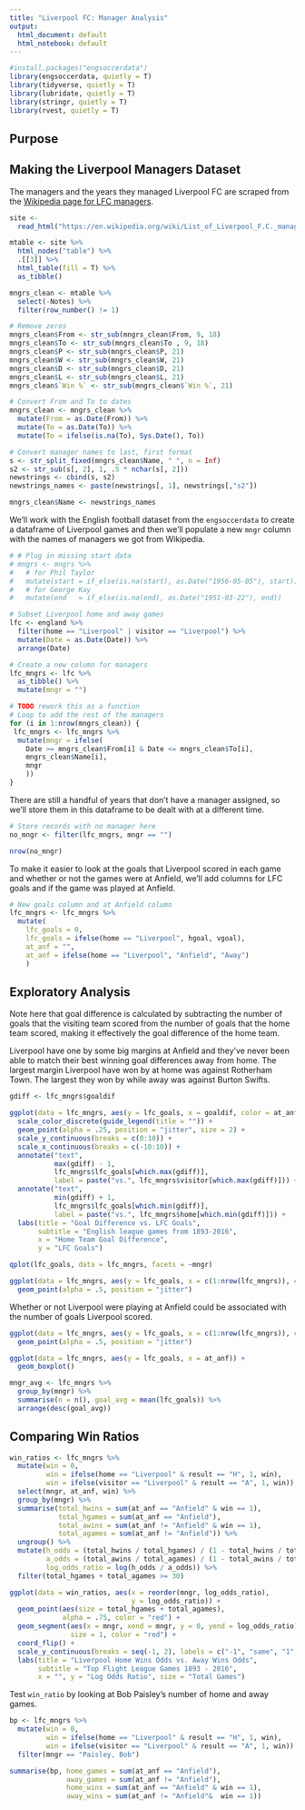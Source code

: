 ```yaml
---
title: "Liverpool FC: Manager Analysis"
output:
  html_document: default
  html_notebook: default
---
```


```r
#install.packages("engsoccerdata")
library(engsoccerdata, quietly = T)
library(tidyverse, quietly = T)
library(lubridate, quietly = T)
library(stringr, quietly = T)
library(rvest, quietly = T)
```

## Purpose 

## Making the Liverpool Managers Dataset 

The managers and the years they managed Liverpool FC are scraped from the [Wikipedia page for LFC managers](https://en.wikipedia.org/wiki/List_of_Liverpool_F.C._managers).

```r
site <- 
  read_html("https://en.wikipedia.org/wiki/List_of_Liverpool_F.C._managers")

mtable <- site %>%
  html_nodes("table") %>%
  .[[3]] %>%
  html_table(fill = T) %>%
  as_tibble()

mngrs_clean <- mtable %>%
  select(-Notes) %>%
  filter(row_number() != 1)

# Remove zeros
mngrs_clean$From <- str_sub(mngrs_clean$From, 9, 18)
mngrs_clean$To <- str_sub(mngrs_clean$To , 9, 18)
mngrs_clean$P <- str_sub(mngrs_clean$P, 21)
mngrs_clean$W <- str_sub(mngrs_clean$W, 21)
mngrs_clean$D <- str_sub(mngrs_clean$D, 21)
mngrs_clean$L <- str_sub(mngrs_clean$L, 21)
mngrs_clean$`Win %` <- str_sub(mngrs_clean$`Win %`, 21)

# Convert From and To to dates
mngrs_clean <- mngrs_clean %>%
  mutate(From = as.Date(From)) %>%
  mutate(To = as.Date(To)) %>% 
  mutate(To = ifelse(is.na(To), Sys.Date(), To))

# Convert manager names to last, first format
s <- str_split_fixed(mngrs_clean$Name, " ", n = Inf)
s2 <- str_sub(s[, 2], 1, .5 * nchar(s[, 2]))
newstrings <- cbind(s, s2)
newstrings_names <- paste(newstrings[, 1], newstrings[,"s2"])

mngrs_clean$Name <- newstrings_names
```

We'll work with the English football dataset from the `engsoccerdata` to create a dataframe of Liverpool games and then we'll populate a new `mngr` column with the names of managers we got from Wikipedia. 

```r
# # Plug in missing start data
# mngrs <- mngrs %>%
#   # for Phil Taylor
#   mutate(start = if_else(is.na(start), as.Date("1956-05-05"), start)) %>% 
#   # for George Kay
#   mutate(end   = if_else(is.na(end), as.Date("1951-03-22"), end))

# Subset Liverpool home and away games
lfc <- england %>%
  filter(home == "Liverpool" | visitor == "Liverpool") %>% 
  mutate(Date = as.Date(Date)) %>%
  arrange(Date)

# Create a new column for managers
lfc_mngrs <- lfc %>%
  as_tibble() %>%
  mutate(mngr = "")

# TODO rework this as a function
# Loop to add the rest of the managers
for (i in 1:nrow(mngrs_clean)) {
 lfc_mngrs <- lfc_mngrs %>% 
  mutate(mngr = ifelse(
    Date >= mngrs_clean$From[i] & Date <= mngrs_clean$To[i], 
    mngrs_clean$Name[i], 
    mngr
    ))
}
```

There are still a handful of years that don't have a manager assigned, so we'll store them in this dataframe to be dealt with at a different time. 

```r
# Store records with no manager here
no_mngr <- filter(lfc_mngrs, mngr == "")

nrow(no_mngr)
```

To make it easier to look at the goals that Liverpool scored in each game and whether or not the games were at Anfield, we'll add columns for LFC goals and if the game was played at Anfield. 

```r
# New goals column and at Anfield column
lfc_mngrs <- lfc_mngrs %>% 
  mutate(
    lfc_goals = 0, 
    lfc_goals = ifelse(home == "Liverpool", hgoal, vgoal), 
    at_anf = "", 
    at_anf = ifelse(home == "Liverpool", "Anfield", "Away")
    )
```

## Exploratory Analysis 

Note here that goal difference is calculated by subtracting the number of goals that the visiting team scored from the number of goals that the home team scored, making it effectively the goal difference of the home team. 

Liverpool have one by some big margins at Anfield and they've never been able to match their best winning goal differences away from home. The largest margin Liverpool have won by at home was against Rotherham Town. The largest they won by while away was against Burton Swifts. 

```r
gdiff <- lfc_mngrs$goaldif

ggplot(data = lfc_mngrs, aes(y = lfc_goals, x = goaldif, color = at_anf)) + 
  scale_color_discrete(guide_legend(title = "")) +
  geom_point(alpha = .25, position = "jitter", size = 2) + 
  scale_y_continuous(breaks = c(0:10)) +
  scale_x_continuous(breaks = c(-10:10)) +
  annotate("text", 
           max(gdiff) - 1, 
           lfc_mngrs$lfc_goals[which.max(gdiff)], 
           label = paste("vs.", lfc_mngrs$visitor[which.max(gdiff)])) +
  annotate("text", 
           min(gdiff) + 1, 
           lfc_mngrs$lfc_goals[which.min(gdiff)], 
           label = paste("vs.", lfc_mngrs$home[which.min(gdiff)])) +
  labs(title = "Goal Difference vs. LFC Goals", 
       subtitle = "English league games from 1893-2016", 
       x = "Home Team Goal Difference", 
       y = "LFC Goals")
```

```r
qplot(lfc_goals, data = lfc_mngrs, facets = ~mngr)
```

```r
ggplot(data = lfc_mngrs, aes(y = lfc_goals, x = c(1:nrow(lfc_mngrs)), color = mngr)) + 
  geom_point(alpha = .5, position = "jitter")
```

Whether or not Liverpool were playing at Anfield could be associated with the number of goals Liverpool scored.

```r
ggplot(data = lfc_mngrs, aes(y = lfc_goals, x = c(1:nrow(lfc_mngrs)), color = at_anf)) + 
  geom_point(alpha = .5, position = "jitter")
```

```r
ggplot(data = lfc_mngrs, aes(y = lfc_goals, x = at_anf)) + 
  geom_boxplot()
```

```r
mngr_avg <- lfc_mngrs %>% 
  group_by(mngr) %>% 
  summarise(n = n(), goal_avg = mean(lfc_goals)) %>% 
  arrange(desc(goal_avg))
```

## Comparing Win Ratios

```r
win_ratios <- lfc_mngrs %>% 
  mutate(win = 0,
         win = ifelse(home == "Liverpool" & result == "H", 1, win), 
         win = ifelse(visitor == "Liverpool" & result == "A", 1, win)) %>% 
  select(mngr, at_anf, win) %>% 
  group_by(mngr) %>% 
  summarise(total_hwins = sum(at_anf == "Anfield" & win == 1), 
            total_hgames = sum(at_anf == "Anfield"), 
            total_awins = sum(at_anf != "Anfield" & win == 1), 
            total_agames = sum(at_anf != "Anfield")) %>% 
  ungroup() %>% 
  mutate(h_odds = (total_hwins / total_hgames) / (1 - total_hwins / total_hgames), 
         a_odds = (total_awins / total_agames) / (1 - total_awins / total_agames), 
         log_odds_ratio = log(h_odds / a_odds)) %>% 
  filter(total_hgames + total_agames >= 30)
```

```r
ggplot(data = win_ratios, aes(x = reorder(mngr, log_odds_ratio), 
                              y = log_odds_ratio)) + 
  geom_point(aes(size = total_hgames + total_agames), 
             alpha = .75, color = "red") + 
  geom_segment(aes(x = mngr, xend = mngr, y = 0, yend = log_odds_ratio), 
               size = 1, color = "red") +
  coord_flip() + 
  scale_y_continuous(breaks = seq(-1, 2), labels = c("-1", "same", "1", "2")) +
  labs(title = "Liverpool Home Wins Odds vs. Away Wins Odds", 
       subtitle = "Top Flight League Games 1893 - 2016", 
       x = "", y = "Log Odds Ratio", size = "Total Games")
```

Test `win_ratio` by looking at Bob Paisley's number of home and away games.

```r
bp <- lfc_mngrs %>% 
  mutate(win = 0,
         win = ifelse(home == "Liverpool" & result == "H", 1, win), 
         win = ifelse(visitor == "Liverpool" & result == "A", 1, win)) %>% 
  filter(mngr == "Paisley, Bob") 

summarise(bp, home_games = sum(at_anf == "Anfield"),
              away_games = sum(at_anf != "Anfield"),
              home_wins = sum(at_anf == "Anfield" & win == 1), 
              away_wins = sum(at_anf != "Anfield"&  win == 1))
```